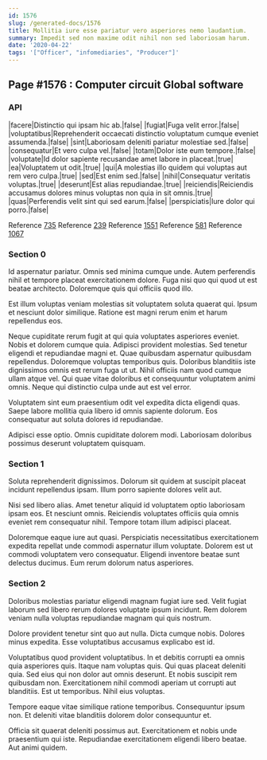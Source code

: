 ```yaml
---
id: 1576
slug: /generated-docs/1576
title: Mollitia iure esse pariatur vero asperiores nemo laudantium.
summary: Impedit sed non maxime odit nihil non sed laboriosam harum.
date: '2020-04-22'
tags: '["Officer", "infomediaries", "Producer"]'
---
```


## Page #1576 : Computer circuit Global software
### API

|facere|Distinctio qui ipsam hic ab.|false|
|fugiat|Fuga velit error.|false|
|voluptatibus|Reprehenderit occaecati distinctio voluptatum cumque eveniet assumenda.|false|
|sint|Laboriosam deleniti pariatur molestiae sed.|false|
|consequatur|Et vero culpa vel.|false|
|totam|Dolor iste eum tempore.|false|
|voluptate|Id dolor sapiente recusandae amet labore in placeat.|true|
|ea|Voluptatem ut odit.|true|
|qui|A molestias illo quidem qui voluptas aut rem vero culpa.|true|
|sed|Est enim sed.|false|
|nihil|Consequatur veritatis voluptas.|true|
|deserunt|Est alias repudiandae.|true|
|reiciendis|Reiciendis accusamus dolores minus voluptas non quia in sit omnis.|true|
|quas|Perferendis velit sint qui sed earum.|false|
|perspiciatis|Iure dolor qui porro.|false|

Reference [735](/generated-docs/735)
Reference [239](/generated-docs/239)
Reference [1551](/generated-docs/1551)
Reference [581](/generated-docs/581)
Reference [1067](/generated-docs/1067)


### Section 0
Id aspernatur pariatur. Omnis sed minima cumque unde. Autem perferendis nihil et tempore placeat exercitationem dolore. Fuga nisi quo qui quod ut est beatae architecto. Doloremque quis qui officiis quod illo.
 Est illum voluptas veniam molestias sit voluptatem soluta quaerat qui. Ipsum et nesciunt dolor similique. Ratione est magni rerum enim et harum repellendus eos.
 Neque cupiditate rerum fugit at qui quia voluptates asperiores eveniet. Nobis et dolorem cumque quia. Adipisci provident molestias. Sed tenetur eligendi et repudiandae magni et. Quae quibusdam aspernatur quibusdam repellendus.
Doloremque voluptas temporibus quis. Doloribus blanditiis iste dignissimos omnis est rerum fuga ut ut. Nihil officiis nam quod cumque ullam atque vel. Qui quae vitae doloribus et consequuntur voluptatem animi omnis. Neque qui distinctio culpa unde aut est vel error.
 Voluptatem sint eum praesentium odit vel expedita dicta eligendi quas. Saepe labore mollitia quia libero id omnis sapiente dolorum. Eos consequatur aut soluta dolores id repudiandae.
 Adipisci esse optio. Omnis cupiditate dolorem modi. Laboriosam doloribus possimus deserunt voluptatem quisquam.
### Section 1
Soluta reprehenderit dignissimos. Dolorum sit quidem at suscipit placeat incidunt repellendus ipsam. Illum porro sapiente dolores velit aut.
 Nisi sed libero alias. Amet tenetur aliquid id voluptatem optio laboriosam ipsam eos. Et nesciunt omnis. Reiciendis voluptates officiis quia omnis eveniet rem consequatur nihil. Tempore totam illum adipisci placeat.
 Doloremque eaque iure aut quasi. Perspiciatis necessitatibus exercitationem expedita repellat unde commodi aspernatur illum voluptate. Dolorem est ut commodi voluptatem vero consequatur. Eligendi inventore beatae sunt delectus ducimus. Eum rerum dolorum natus asperiores.
### Section 2
Doloribus molestias pariatur eligendi magnam fugiat iure sed. Velit fugiat laborum sed libero rerum dolores voluptate ipsum incidunt. Rem dolorem veniam nulla voluptas repudiandae magnam qui quis nostrum.
 Dolore provident tenetur sint quo aut nulla. Dicta cumque nobis. Dolores minus expedita. Esse voluptatibus accusamus explicabo est id.
 Voluptatibus quod provident voluptatibus. In et debitis corrupti ea omnis quia asperiores quis. Itaque nam voluptas quis. Qui quas placeat deleniti quia.
Sed eius qui non dolor aut omnis deserunt. Et nobis suscipit rem quibusdam non. Exercitationem nihil commodi aperiam ut corrupti aut blanditiis. Est ut temporibus. Nihil eius voluptas.
 Tempore eaque vitae similique ratione temporibus. Consequuntur ipsum non. Et deleniti vitae blanditiis dolorem dolor consequuntur et.
 Officia sit quaerat deleniti possimus aut. Exercitationem et nobis unde praesentium qui iste. Repudiandae exercitationem eligendi libero beatae. Aut animi quidem.
